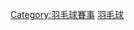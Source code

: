 {{catmore}}
{{Commonscat|Badminton World Championships}}

[[Category:羽毛球賽事|Category:羽毛球賽事]]
[[Category:世界錦標賽|羽毛球]]